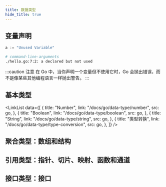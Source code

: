 ```yaml
---
title: 数据类型
hide_title: true
---
```



<FeatureIcon src={go} title="数据类型" />

## 变量声明

```go title="Go"
a := "Unused Variable"
```

```bash title="错误信息"
# command-line-arguments
./hello.go:7:2: a declared but not used
```

:::caution 注意
在 Go 中，当你声明一个变量但不使用它时，Go 会抛出错误，而不是像某些其他编程语言一样抛出警告。
:::

## 基本类型

<LinkList
  data={[
    {
      title: "Number",
      link: "/docs/go/data-type/number",
      src: go,
    },
    {
      title: "Boolean",
      link: "/docs/go/data-type/boolean",
      src: go,
    },
    {
      title: "String",
      link: "/docs/go/data-type/string",
      src: go,
    },
    {
      title: "类型转换",
      link: "/docs/go/data-type/type-conversion",
      src: go,
    },
  ]}
/>

## 聚合类型：数组和结构

## 引用类型：指针、切片、映射、函数和通道

## 接口类型：接口
